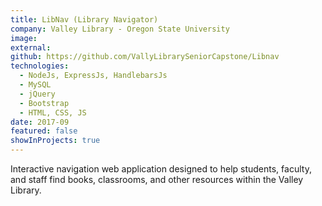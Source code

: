 ```yaml
---
title: LibNav (Library Navigator)
company: Valley Library - Oregon State University
image:
external:
github: https://github.com/VallyLibrarySeniorCapstone/Libnav
technologies:
  - NodeJs, ExpressJs, HandlebarsJs
  - MySQL
  - jQuery
  - Bootstrap
  - HTML, CSS, JS
date: 2017-09
featured: false
showInProjects: true
---
```


Interactive navigation web application designed to help students, faculty, and staff find books, classrooms, and other resources within the Valley Library.
